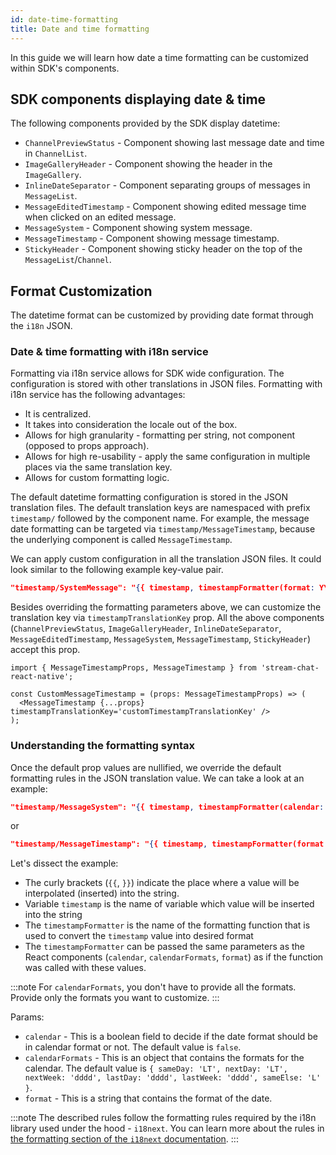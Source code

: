 ```yaml
---
id: date-time-formatting
title: Date and time formatting
---
```


In this guide we will learn how date a time formatting can be customized within SDK's components.

## SDK components displaying date & time

The following components provided by the SDK display datetime:

- `ChannelPreviewStatus` - Component showing last message date and time in `ChannelList`.
- `ImageGalleryHeader` - Component showing the header in the `ImageGallery`.
- `InlineDateSeparator` - Component separating groups of messages in `MessageList`.
- `MessageEditedTimestamp` - Component showing edited message time when clicked on an edited message.
- `MessageSystem` - Component showing system message.
- `MessageTimestamp` - Component showing message timestamp.
- `StickyHeader` - Component showing sticky header on the top of the `MessageList`/`Channel`.

## Format Customization

The datetime format can be customized by providing date format through the `i18n` JSON.

### Date & time formatting with i18n service

Formatting via i18n service allows for SDK wide configuration. The configuration is stored with other translations in JSON files. Formatting with i18n service has the following advantages:

- It is centralized.
- It takes into consideration the locale out of the box.
- Allows for high granularity - formatting per string, not component (opposed to props approach).
- Allows for high re-usability - apply the same configuration in multiple places via the same translation key.
- Allows for custom formatting logic.

The default datetime formatting configuration is stored in the JSON translation files. The default translation keys are namespaced with prefix `timestamp/` followed by the component name. For example, the message date formatting can be targeted via `timestamp/MessageTimestamp`, because the underlying component is called `MessageTimestamp`.

We can apply custom configuration in all the translation JSON files. It could look similar to the following example key-value pair.

```json
"timestamp/SystemMessage": "{{ timestamp, timestampFormatter(format: YYYY) }}",
```

Besides overriding the formatting parameters above, we can customize the translation key via `timestampTranslationKey` prop. All the above components (`ChannelPreviewStatus`, `ImageGalleryHeader`, `InlineDateSeparator`, `MessageEditedTimestamp`, `MessageSystem`, `MessageTimestamp`, `StickyHeader`) accept this prop.

```tsx
import { MessageTimestampProps, MessageTimestamp } from 'stream-chat-react-native';

const CustomMessageTimestamp = (props: MessageTimestampProps) => (
  <MessageTimestamp {...props} timestampTranslationKey='customTimestampTranslationKey' />
);
```

### Understanding the formatting syntax

Once the default prop values are nullified, we override the default formatting rules in the JSON translation value. We can take a look at an example:

```json
"timestamp/MessageSystem": "{{ timestamp, timestampFormatter(calendar: true; calendarFormats: {\"sameDay\": \"LT\"}) }}",
```

or

```json
"timestamp/MessageTimestamp": "{{ timestamp, timestampFormatter(format: LT) }}",
```

Let's dissect the example:

- The curly brackets (`{{`, `}}`) indicate the place where a value will be interpolated (inserted) into the string.
- Variable `timestamp` is the name of variable which value will be inserted into the string
- The `timestampFormatter` is the name of the formatting function that is used to convert the `timestamp` value into desired format
- The `timestampFormatter` can be passed the same parameters as the React components (`calendar`, `calendarFormats`, `format`) as if the function was called with these values.

:::note
For `calendarFormats`, you don't have to provide all the formats. Provide only the formats you want to customize.
:::

Params:

- `calendar` - This is a boolean field to decide if the date format should be in calendar format or not. The default value is `false`.
- `calendarFormats` - This is an object that contains the formats for the calendar. The default value is `{ sameDay: 'LT', nextDay: 'LT', nextWeek: 'dddd', lastDay: 'dddd', lastWeek: 'dddd', sameElse: 'L' }`.
- `format` - This is a string that contains the format of the date.

:::note
The described rules follow the formatting rules required by the i18n library used under the hood - `i18next`. You can learn more about the rules in [the formatting section of the `i18next` documentation](https://www.i18next.com/translation-function/formatting#basic-usage).
:::
